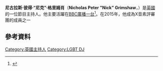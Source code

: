 {{Infobox person
| name         = Nick Grimshaw
| image        = Nick Grimshaw 2014.jpg
| caption      = 
| birth_name   = Nicholas Peter Grimshaw
| birth_date   = {{birth date and age|1984|08|14|df=y}}
| birth_place  = 英格蘭[[蘭開夏郡|蘭開夏郡]][[克利斯羅|克利斯羅]]
| residence    = 英格蘭倫敦
|nationality   = 英國
|known_for     = 
|education     =
| height       = 5'10''
| occupation   = Television and Radio DJ
| years_active = 2007–現在
| employer     = [[BBC|BBC]]，[[ITV|ITV]]
| website      =
}}
'''尼古拉斯·彼得·“尼克”·格里姆肖'''（'''Nicholas Peter "Nick" Grimshaw'''，{{bd|1984年|8月14日}}）是[[英國|英國]]的一位節目主持人。他主要活躍在[[BBC廣播一台|BBC廣播一台]]<ref>{{cite news|url=http://www.guardian.co.uk/media/2012/aug/17/nick-grimshaw-radio-1-breakfast-show|title=Can Nick Grimshaw make Radio 1 feel young again?|last=Petridis|first=Alexis|date=17 August 2012|work=[[The_Guardian|The Guardian]]|accessdate=18 August 2012|archive-date=2012-08-19|archive-url=https://web.archive.org/web/20120819010201/http://www.guardian.co.uk/media/2012/aug/17/nick-grimshaw-radio-1-breakfast-show|dead-url=no}}</ref>。在2015年，他成為X音素評審團的成員之一

==參考資料==
{{reflist}}
[[Category:英國主持人|Category:英國主持人]]
[[Category:LGBT_DJ|Category:LGBT DJ]]